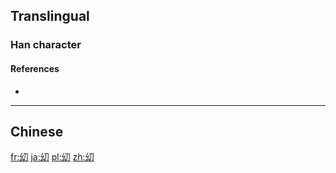 ==Translingual==

===Han character===
{{Han char|rn=18|rad=刀|as=03|sn=5|four=|canj=VISH|ids=⿰幺刀}}

====References====
* {{Han ref|kx=0342.041|hdz=21093.080|uh=34DC|ud=13532}}

----

==Chinese==
{{zh-see|幼|v}}

[[fr:㓜]]
[[ja:㓜]]
[[pl:㓜]]
[[zh:㓜]]